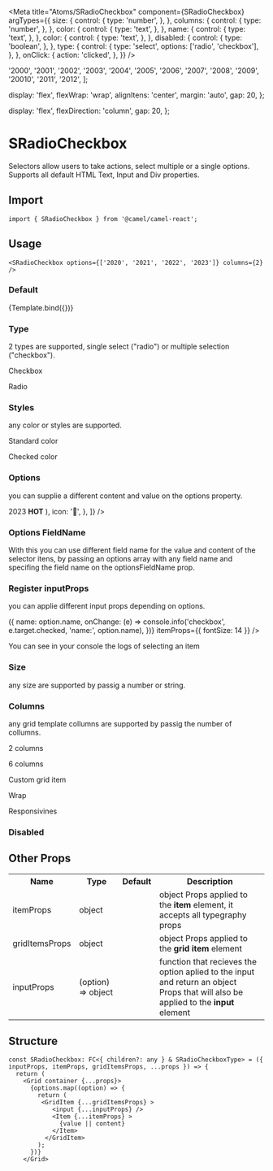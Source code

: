 

<Meta
  title="Atoms/SRadioCheckbox"
  component={SRadioCheckbox}
  argTypes={{
    size: {
      control: {
        type: 'number',
      },
    },
    columns: {
      control: {
        type: 'number',
      },
    },
    color: {
      control: {
        type: 'text',
      },
    },
    name: {
      control: {
        type: 'text',
      },
    },
    color: {
      control: {
        type: 'text',
      },
    },
    disabled: {
      control: {
        type: 'boolean',
      },
    },
    type: {
      control: {
        type: 'select',
        options: ['radio', 'checkbox'],
      },
    },
    onClick: {
      action: 'clicked',
    },
  }}
/>

  '2000',
  '2001',
  '2002',
  '2003',
  '2004',
  '2005',
  '2006',
  '2007',
  '2008',
  '2009',
  '20010',
  '2011',
  '2012',
];

  display: 'flex',
  flexWrap: 'wrap',
  alignItens: 'center',
  margin: 'auto',
  gap: 20,
};

  display: 'flex',
  flexDirection: 'column',
  gap: 20,
};


# SRadioCheckbox

Selectors allow users to take actions, select multiple or a single options. Supports all default HTML Text, Input and Div properties.

## Import

```tsx
import { SRadioCheckbox } from '@camel/camel-react';
```

## Usage

```tsx
<SRadioCheckbox options={['2020', '2021', '2022', '2023']} columns={2} />
```

### Default

<Canvas>
  <Story
    name="Default"
    args={{
      options,
    }}
  >
    {Template.bind({})}
  </Story>
</Canvas>

### Type

2 types are supported, single select ("radio") or multiple selection ("checkbox").

<Canvas>
  <Story name="Type">
    <div style={containerStyles}>
      <p>Checkbox</p>
      <SRadioCheckbox type="checkbox" options={lessOptions} />
      <p>Radio</p>
      <SRadioCheckbox name="name" type="radio" options={lessOptions} />
    </div>
  </Story>
</Canvas>

### Styles

any color or styles are supported.

<Canvas>
  <Story name="Color">
    <div style={containerStyles}>
      <p>Standard color</p>
      <SRadioCheckbox
        color={'red'}
        backgroundColorItem={'#525252'}
        colorItem={'white'}
        itemProps={{ style: { borderRadius: 100 } }}
        options={lessOptions}
      />
      <p>Checked color</p>
      <SRadioCheckbox
        colorChecked={'#37c'}
        backgroundColorChecked={'#101100'}
        options={lessOptions}
      />
    </div>
  </Story>
</Canvas>

### Options

you can supplie a different content and value on the options property.

<Canvas>
  <Story name="Content">
    <div style={containerStyles}>
      <SRadioCheckbox
        options={[
          { value: '1', content: '2020 😓' },
          { value: '2', content: '2021 💔' },
          { value: '3', content: '2022 👄' },
          {
            value: '4',
            content: (
              <span>
                2023 <b>HOT</b>
              </span>
            ),
            icon: '👄',
          },
        ]}
      />
    </div>
  </Story>
</Canvas>

### Options FieldName

With this you can use different field name for the value and content of the selector itens, by passing an options array with any field name and specifing the field name on the optionsFieldName prop.

<Canvas>
  <Story name="Options FieldName">
    <div style={containerStyles}>
      <SRadioCheckbox
        optionsFieldName={{ valueField: 'id', contentField: 'planet' }}
        options={[
          { id: 1, planet: 'Jupter' },
          { id: 2, planet: 'Sapturne' },
          { id: 3, planet: 'Uranio' },
        ]}
      />
    </div>
  </Story>
</Canvas>

### Register inputProps

you can applie different input props depending on options.

<Canvas>
  <Story name="Register inputProps">
    <div style={containerStyles}>
      <SRadioCheckbox
        options={[
          { value: '1', content: '2020 -- name: item1 ', name: 'item1' },
          { value: '2', content: '2021 -- name: item2', name: 'item2' },
          { value: '3', content: '2022 -- name: item3', name: 'item3' },
        ]}
        inputProps={(option) => ({
          name: option.name,
          onChange: (e) =>
            console.info('checkbox', e.target.checked, 'name:', option.name),
        })}
        itemProps={{ fontSize: 14 }}
      />
      <p>You can see in your console the logs of selecting an item</p>
    </div>
  </Story>
</Canvas>

### Size

any size are supported by passig a number or string.

<Canvas>
  <Story name="Size">
    <div style={containerStyles}>
      <SRadioCheckbox options={lessOptions} itemProps={{ fontSize: 16 }} />
      <SRadioCheckbox
        options={lessOptions}
        itemProps={{ fontSize: '0.8rem', py: 2 }}
      />
    </div>
  </Story>
</Canvas>

### Columns

any grid template collumns are supported by passig the number of collumns.

<Canvas>
  <Story name="Columns">
    <div style={containerStyles}>
      <p>2 columns</p>
      <SRadioCheckbox options={lessOptions} columns={2} />
      <p>6 columns</p>
      <SRadioCheckbox options={options} columns={6} />
      <p>Custom grid item</p>
      <SRadioCheckbox
        options={[
          { value: '2020', gridSize: { xs: 2 } },
          { value: '2021', gridSize: { xs: 1 } },
          { value: '2022', gridSize: { xs: 1 } },
        ]}
        columns={2}
      />
      <p>Wrap</p>
      <SRadioCheckbox
        options={options}
        columns={0}
        justifyContent="center"
        gridItemsProps={{ minWidth: '100px' }}
      />
      <p>Responsivines</p>
      <SRadioCheckbox
        options={lessOptions}
        columns={12}
        gridItemsProps={{ xs: 12, md: 6, lg: 3 }}
      />
    </div>
  </Story>
</Canvas>

### Disabled

<Canvas>
  <Story name="Disabled">
    <SRadioCheckbox options={lessOptions} disabled />
  </Story>
</Canvas>

## Other Props

<table style={{ width: '100%' }}>
  <tr>
    <th>Name</th>
    <th>Type</th>
    <th>Default</th>
    <th>Description</th>
  </tr>
  <tr>
    <td>itemProps</td>
    <td style={{ color: '#6168e1' }}>object</td>
    <td></td>
    <td>
      object Props applied to the <b>item</b> element, it accepts all typegraphy
      props
    </td>
  </tr>
  <tr>
    <td>gridItemsProps</td>
    <td style={{ color: '#6168e1' }}>object</td>
    <td></td>
    <td>
      object Props applied to the <b>grid item</b> element
    </td>
  </tr>
  <tr>
    <td>inputProps</td>
    <td style={{ color: '#6168e1' }}>(option) => object</td>
    <td></td>
    <td>
      function that recieves the option aplied to the input and return an object
      Props that will also be applied to the <b>input</b> element
    </td>
  </tr>
</table>

## Structure

```tsx
const SRadioCheckbox: FC<{ children?: any } & SRadioCheckboxType> = ({ inputProps, itemProps, gridItemsProps, ...props }) => {
  return (
    <Grid container {...props}>
      {options.map((option) => {
        return (
         <GridItem {...gridItemsProps} >
            <input {...inputProps} />
            <Item {...itemProps} >
              {value || content}
            </Item>
          </GridItem>
        );
      })}
    </Grid>
```
